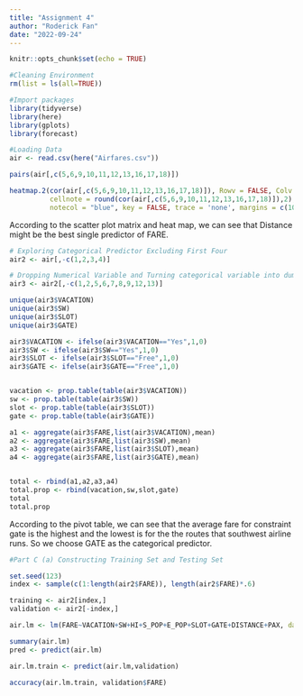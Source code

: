 ---
title: "Assignment 4"
author: "Roderick Fan"
date: "2022-09-24"
---

```{r setup, include=FALSE}
knitr::opts_chunk$set(echo = TRUE)
```

```{r}
#Cleaning Environment
rm(list = ls(all=TRUE))
```

```{r}
#Import packages
library(tidyverse)
library(here)
library(gplots)
library(forecast)
```

```{r}
#Loading Data
air <- read.csv(here("Airfares.csv"))

pairs(air[,c(5,6,9,10,11,12,13,16,17,18)])

heatmap.2(cor(air[,c(5,6,9,10,11,12,13,16,17,18)]), Rowv = FALSE, Colv = FALSE, dendrogram = "none", 
          cellnote = round(cor(air[,c(5,6,9,10,11,12,13,16,17,18)]),2), 
          notecol = "blue", key = FALSE, trace = 'none', margins = c(10,10))

```

According to the scatter plot matrix and heat map, we can see that Distance might be
the best single predictor of FARE.


```{r}
# Exploring Categorical Predictor Excluding First Four
air2 <- air[,-c(1,2,3,4)]

# Dropping Numerical Variable and Turning categorical variable into dummy variable
air3 <- air2[,-c(1,2,5,6,7,8,9,12,13)]

unique(air3$VACATION)
unique(air3$SW)
unique(air3$SLOT)
unique(air3$GATE)

air3$VACATION <- ifelse(air3$VACATION=="Yes",1,0)
air3$SW <- ifelse(air3$SW=="Yes",1,0)
air3$SLOT <- ifelse(air3$SLOT=="Free",1,0)
air3$GATE <- ifelse(air3$GATE=="Free",1,0)


vacation <- prop.table(table(air3$VACATION))
sw <- prop.table(table(air3$SW))
slot <- prop.table(table(air3$SLOT))
gate <- prop.table(table(air3$GATE))

a1 <- aggregate(air3$FARE,list(air3$VACATION),mean)
a2 <- aggregate(air3$FARE,list(air3$SW),mean)
a3 <- aggregate(air3$FARE,list(air3$SLOT),mean)
a4 <- aggregate(air3$FARE,list(air3$GATE),mean)


total <- rbind(a1,a2,a3,a4)
total.prop <- rbind(vacation,sw,slot,gate)
total
total.prop
```

According to the pivot table, we can see that the average fare for constraint gate is the 
highest and the lowest is for the the routes that southwest airline runs. So we choose GATE
as the categorical predictor.

```{r}
#Part C (a) Constructing Training Set and Testing Set

set.seed(123)
index <- sample(c(1:length(air2$FARE)), length(air2$FARE)*.6)

training <- air2[index,]
validation <- air2[-index,]
```

```{r}
air.lm <- lm(FARE~VACATION+SW+HI+S_POP+E_POP+SLOT+GATE+DISTANCE+PAX, data = training)

summary(air.lm)
pred <- predict(air.lm)

air.lm.train <- predict(air.lm,validation)

accuracy(air.lm.train, validation$FARE)
```

